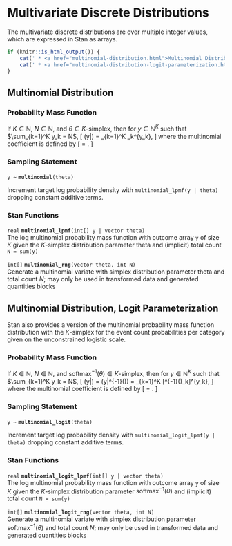# Multivariate Discrete Distributions

The multivariate discrete distributions are over multiple integer
values, which are expressed in Stan as arrays.

```r
if (knitr::is_html_output()) {
    cat(' * <a href="multinomial-distribution.html">Multinomial Distribution</a>\n')
    cat(' * <a href="multinomial-distribution-logit-parameterization.html">Multinomial Distribution, Logit Parameterization</a>\n')
}
```

## Multinomial Distribution

### Probability Mass Function

If $K \in \mathbb{N}$, $N \in \mathbb{N}$, and $\theta \in
\text{$K$-simplex}$, then for $y \in \mathbb{N}^K$ such that
$\sum_{k=1}^K y_k = N$, \[ \text{Multinomial}(y|\theta) =
\binom{N}{y_1,\ldots,y_K} \prod_{k=1}^K \theta_k^{y_k}, \] where the
multinomial coefficient is defined by \[ \binom{N}{y_1,\ldots,y_k} =
\frac{N!}{\prod_{k=1}^K y_k!}. \]

### Sampling Statement

`y ~ ` **`multinomial`**`(theta)`

Increment target log probability density with `multinomial_lpmf(y | theta)`
dropping constant additive terms.
<!-- real; multinomial ~; -->
\index{{\tt \bfseries multinomial }!sampling statement|hyperpage}

### Stan Functions

<!-- real; multinomial_lpmf; (int[] y | vector theta); -->
\index{{\tt \bfseries multinomial\_lpmf }!{\tt (int[] y \textbar\ vector theta): real}|hyperpage}

`real` **`multinomial_lpmf`**`(int[] y | vector theta)`<br>\newline
The log multinomial probability mass function with outcome array `y`
of size $K$ given the $K$-simplex distribution parameter theta and
(implicit) total count `N = sum(y)`

<!-- int[]; multinomial_rng; (vector theta, int N); -->
\index{{\tt \bfseries multinomial\_rng }!{\tt (vector theta, int N): int[]}|hyperpage}

`int[]` **`multinomial_rng`**`(vector theta, int N)`<br>\newline
Generate a multinomial variate with simplex distribution parameter
theta and total count $N$; may only be used in transformed data and
generated quantities blocks

## Multinomial Distribution, Logit Parameterization

Stan also provides a version of the multinomial probability mass
function distribution with the $\text{$K$-simplex}$ for the event
count probabilities per category given on the unconstrained logistic
scale.

### Probability Mass Function

If $K \in \mathbb{N}$, $N \in \mathbb{N}$, and $\text{softmax}^{-1}(\theta) \in
\text{$K$-simplex}$, then for $y \in \mathbb{N}^K$ such that
$\sum_{k=1}^K y_k = N$, \[
\text{MultinomialLogit}(y|\theta) = \text{Multinomial}(y|\text{softmax}^{-1}(\theta)) =
\binom{N}{y_1,\ldots,y_K} \prod_{k=1}^K [\text{softmax}^{-1}(\theta)_k]^{y_k}, \] where the
multinomial coefficient is defined by \[ \binom{N}{y_1,\ldots,y_k} =
\frac{N!}{\prod_{k=1}^K y_k!}. \]

### Sampling Statement

`y ~ ` **`multinomial_logit`**`(theta)`

Increment target log probability density with `multinomial_logit_lpmf(y | theta)`
dropping constant additive terms.
<!-- real; multinomial_logit ~; -->
\index{{\tt \bfseries multinomial_logit }!sampling statement|hyperpage}

### Stan Functions

<!-- real; multinomial_logit_lpmf; (int[] y | vector theta); -->
\index{{\tt \bfseries multinomial\_logit\_lpmf }!{\tt (int[] y \textbar\ vector theta): real}|hyperpage}

`real` **`multinomial_logit_lpmf`**`(int[] y | vector theta)`<br>\newline
The log multinomial probability mass function with outcome array `y`
of size $K$ given the $K$-simplex distribution parameter $\text{softmax}^{-1}(\theta)$ and
(implicit) total count `N = sum(y)`

<!-- int[]; multinomial_logit_rng; (vector theta, int N); -->
\index{{\tt \bfseries multinomial\_logit\_rng }!{\tt (vector theta, int N): int[]}|hyperpage}

`int[]` **`multinomial_logit_rng`**`(vector theta, int N)`<br>\newline
Generate a multinomial variate with simplex distribution parameter
$\text{softmax}^{-1}(\theta)$ and total count $N$; may only be used in transformed data and
generated quantities blocks

